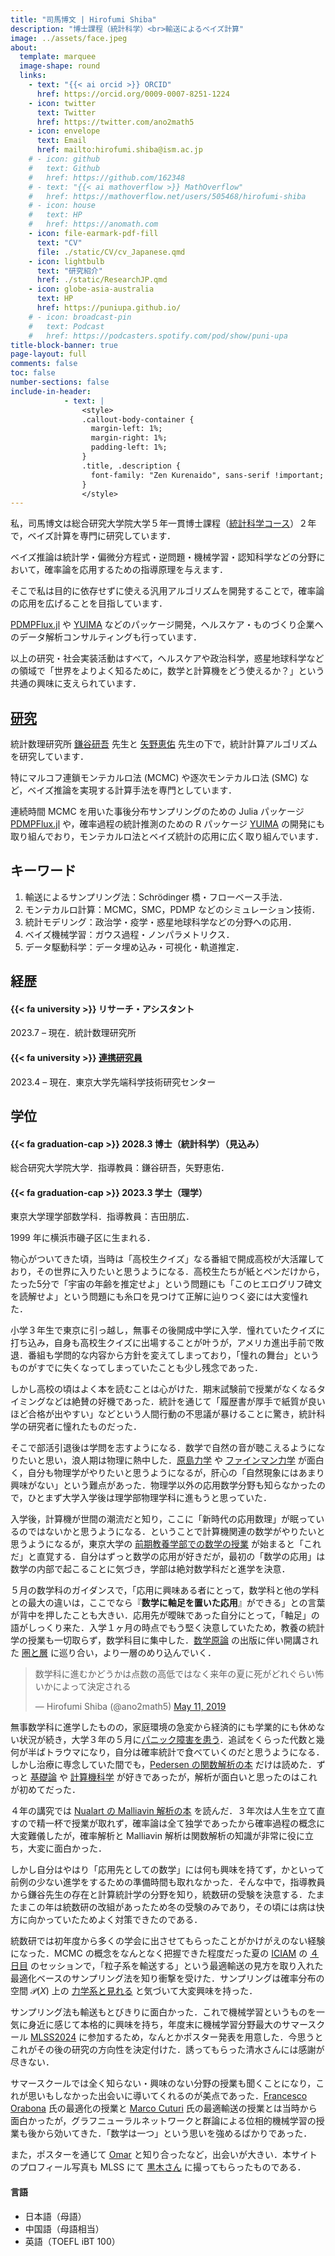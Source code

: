 ```yaml
---
title: "司馬博文 | Hirofumi Shiba"
description: "博士課程（統計科学）<br>輸送によるベイズ計算"
image: ../assets/face.jpeg
about:
  template: marquee
  image-shape: round
  links:
    - text: "{{< ai orcid >}} ORCID"
      href: https://orcid.org/0009-0007-8251-1224
    - icon: twitter
      text: Twitter
      href: https://twitter.com/ano2math5
    - icon: envelope
      text: Email
      href: mailto:hirofumi.shiba@ism.ac.jp
    # - icon: github
    #   text: Github
    #   href: https://github.com/162348
    # - text: "{{< ai mathoverflow >}} MathOverflow"
    #   href: https://mathoverflow.net/users/505468/hirofumi-shiba
    # - icon: house
    #   text: HP
    #   href: https://anomath.com
    - icon: file-earmark-pdf-fill
      text: "CV"
      file: ./static/CV/cv_Japanese.qmd
    - icon: lightbulb
      text: "研究紹介"
      href: ./static/ResearchJP.qmd
    - icon: globe-asia-australia
      text: HP
      href: https://puniupa.github.io/
    # - icon: broadcast-pin
    #   text: Podcast
    #   href: https://podcasters.spotify.com/pod/show/puni-upa
title-block-banner: true
page-layout: full
comments: false
toc: false
number-sections: false
include-in-header: 
            - text: |
                <style>
                .callout-body-container {
                  margin-left: 1%;
                  margin-right: 1%;
                  padding-left: 1%;
                }
                .title, .description {
                  font-family: "Zen Kurenaido", sans-serif !important;
                }
                </style>
---
```


::: {.column-page}

私，司馬博文は総合研究大学院大学５年一貫博士課程（[統計科学コース](https://www.ism.ac.jp/senkou/)）２年で，ベイズ計算を専門に研究しています．

ベイズ推論は統計学・偏微分方程式・逆問題・機械学習・認知科学などの分野において，確率論を応用するための指導原理を与えます．

そこで私は目的に依存せずに使える汎用アルゴリズムを開発することで，確率論の応用を広げることを目指しています．

[PDMPFlux.jl](https://github.com/162348/PDMPFlux.jl) や [YUIMA](https://github.com/yuimaproject/yuima) などのパッケージ開発，ヘルスケア・ものづくり企業へのデータ解析コンサルティングも行っています．

以上の研究・社会実装活動はすべて，ヘルスケアや政治科学，惑星地球科学などの領域で「世界をよりよく知るために，数学と計算機をどう使えるか？」という共通の興味に支えられています．

::: {layout="[50,50]"}

::: {#first-column}

## [研究](ResearchJP.qmd)

統計数理研究所 [鎌谷研吾](https://sites.google.com/view/kengokamatani/home) 先生と [矢野恵佑](https://sites.google.com/site/kyanostat/) 先生の下で，統計計算アルゴリズムを研究しています．

特にマルコフ連鎖モンテカルロ法 (MCMC) や逐次モンテカルロ法 (SMC) など，ベイズ推論を実現する計算手法を専門としています．

連続時間 MCMC を用いた事後分布サンプリングのための Julia パッケージ [PDMPFlux.jl](https://github.com/162348/PDMPFlux.jl) や，確率過程の統計推測のための R パッケージ [YUIMA](https://r-forge.r-project.org/projects/yuima/) の開発にも取り組んでおり，モンテカルロ法とベイズ統計の応用に広く取り組んでいます．

:::

::: {#second-column}

## キーワード

1. 輸送によるサンプリング法：Schrödinger 橋・フローベース手法．
2. モンテカルロ計算：MCMC，SMC，PDMP などのシミュレーション技術．
3. 統計モデリング：政治学・疫学・惑星地球科学などの分野への応用．
4. ベイズ機械学習：ガウス過程・ノンパラメトリクス．
5. データ駆動科学：データ埋め込み・可視化・軌道推定．

:::

:::

::: {layout="[50,50]"}

::: {#first-column}

## 経歴

#### [{{< fa university >}}]{.color-minty} リサーチ・アシスタント
2023.7 -- 現在．統計数理研究所

#### [{{< fa university >}}]{.color-minty} [連携研究員](https://esrp.rcast.u-tokyo.ac.jp/experts/hirofumi-shiba/)
2023.4 -- 現在．東京大学先端科学技術研究センター

<!-- 
#### [{{< fa university >}}]{.color-minty} コンサルタント
2024.9 -- 現在．株式会社プリメディカ

#### [{{< fa university >}}]{.color-minty} データ・サイエンティスト
2022.8 -- 2024.1．IMIS 研究所．

#### [{{< fa university >}}]{.color-minty} リサーチ・アシスタント
2021.2 -- 2023.3．東京大学先端科学技術研究センター，玉井克哉研究室．
-->

:::

::: {#second-column}

## 学位

#### [{{< fa graduation-cap >}}]{.color-minty} 2028.3 博士（統計科学）（見込み）
総合研究大学院大学．指導教員：鎌谷研吾，矢野恵佑．

#### [{{< fa graduation-cap >}}]{.color-minty} 2023.3 学士（理学）
東京大学理学部数学科．指導教員：吉田朋広．

:::

:::

:::

::: {.column-screen}

::: {.callout-tip title="$\quad$生い立ち" icon="false" collapse="true"}

1999 年に横浜市磯子区に生まれる．
<!-- 家庭内での会話と小学３年生まで毎年夏休みに北京の実家に帰省していたこともあり，中国語も話せる．国籍はずっと日本． -->

物心がついてきた頃，当時は「高校生クイズ」なる番組で開成高校が大活躍しており，その世界に入りたいと思うようになる．高校生たちが紙とペンだけから，たった5分で「宇宙の年齢を推定せよ」という問題にも「このヒエログリフ碑文を読解せよ」という問題にも糸口を見つけて正解に辿りつく姿には大変憧れた．
<!-- 宇宙の年齢の計算，ヒエログリフの読解など，分野に依らず難なくこなす姿は大変に憧れた． -->

小学３年生で東京に引っ越し，無事その後開成中学に入学．憧れていたクイズに打ち込み，自身も高校生クイズに出場することが叶うが，アメリカ進出手前で敗退．番組も学問的な内容から方針を変えてしまっており，「憧れの舞台」というものがすでに失くなってしまっていたことも少し残念であった．

しかし高校の頃はよく本を読むことは心がけた．期末試験前で授業がなくなるタイミングなどは絶賛の好機であった．統計を通じて「履歴書が厚手で紙質が良いほど合格が出やすい」などという人間行動の不思議が暴けることに驚き，統計科学の研究者に憧れたものだった．

そこで部活引退後は学問を志すようになる．数学で自然の音が聴こえるようになりたいと思い，浪人期は物理に熱中した．[原島力学](https://www.shokabo.co.jp/mybooks/ISBN978-4-7853-2020-1.htm) や [ファインマン力学](https://www.feynmanlectures.caltech.edu/I_toc.html) が面白く，自分も物理学がやりたいと思うようになるが，肝心の「自然現象にはあまり興味がない」という難点があった．物理学以外の応用数学分野も知らなかったので，ひとまず大学入学後は理学部物理学科に進もうと思っていた．

<!-- [第 35 講](https://www.feynmanlectures.caltech.edu/I_35.html)には人間の視覚神経の桿体細胞と錐体細胞の役割の違いも書いてある．錐体細胞が網膜の中心に位置する黄色いもので色覚を司り，桿体細胞は色覚を持たないが感度が高い．観劇で場面転換の際に錐体細胞で見るようにすると黒子の方が舞台芸術を運ぶ姿が見えたときには，初めて試験以外で物理学が役に立ったような気もした． -->

入学後，計算機が世間の潮流だと知り，ここに「新時代の応用数理」が眠っているのではないかと思うようになる．ということで計算機関連の数学がやりたいと思うようになるが，東京大学の [前期教養学部での数学の授業](../posts/2023/Life/BookRecommendation.qmd#sec-freshman) が始まると「これだ」と直覚する．自分はずっと数学の応用が好きだが，最初の「数学の応用」は数学の内部で起こることに気づき，学部は絶対数学科だと進学を決意．

５月の数学科のガイダンスで，「応用に興味ある者にとって，数学科と他の学科との最大の違いは，ここでなら『**数学に軸足を置いた応用**』ができる」との言葉が背中を押したことも大きい．応用先が曖昧であった自分にとって，「軸足」の語がしっくり来た．入学１ヶ月の時点でもう堅く決意していたため，教養の統計学の授業も一切取らず，数学科目に集中した．[数学原論](https://www.utp.or.jp/book/b498553.html) の出版に伴い開講された [圏と層](https://www.ms.u-tokyo.ac.jp/~t-saito/ce/cf19/cf19.html) に巡り合い，より一層のめり込んでいく．

<!--
{{< tweet ano2math5 1127355665482039296 >}}
-->

```{=html}
<div class="article-card-container">
  <blockquote class="twitter-tweet">
    <p lang="ja" dir="ltr">数学科に進むかどうかは点数の高低ではなく来年の夏に死がどれぐらい怖いかによって決定される</p>&mdash; Hirofumi Shiba (@ano2math5)
    <a href="https://twitter.com/ano2math5/status/1127355665482039296?ref_src=twsrc%5Etfw">May 11, 2019</a>
  </blockquote>
<script async src="https://platform.twitter.com/widgets.js" charset="utf-8"></script>
</div>
```

無事数学科に進学したものの，家庭環境の急変から経済的にも学業的にも休めない状況が続き，大学３年の５月に[パニック障害を患う](../posts/2023/Life/MentalHealth.qmd)．追試をくらった代数と幾何が半ばトラウマになり，自分は確率統計で食べていくのだと思うようになる．しかし治療に専念していた間でも，[Pedersen の関数解析の本](https://link.springer.com/book/10.1007/978-1-4612-1007-8) だけは読めた．ずっと [基礎論](https://www.utp.or.jp/book/b561895.html) や [計算機科学](https://shop.elsevier.com/books/computer-organization-and-design-mips-edition/patterson/978-0-12-407726-3) が好きであったが，解析が面白いと思ったのはこれが初めてだった．

４年の講究では [Nualart の Malliavin 解析の本](https://www.cambridge.org/core/books/introduction-to-malliavin-calculus/8E17E009769FE6797351721C024BDCAE) を読んだ．３年次は人生を立て直すので精一杯で授業が取れず，確率論は全て独学であったから確率過程の概念に大変難儀したが，確率解析と Malliavin 解析は関数解析の知識が非常に役に立ち，大変に面白かった．

しかし自分はやはり「応用先としての数学」には何も興味を持てず，かといって前例の少ない進学をするための準備時間も取れなかった．そんな中で，指導教員から鎌谷先生の存在と計算統計学の分野を知り，統数研の受験を決意する．たまたまこの年は統数研の改組があったため冬の受験のみであり，その頃には病は快方に向かっていたためよく対策できたのである．

統数研では初年度から多くの学会に出させてもらったことがかけがえのない経験になった．MCMC の概念をなんとなく把握できた程度だった夏の [ICIAM](https://iciam2023.org/) の [４日目](https://iciam2023.org/registered_data?id=00837) のセッションで，「粒子系を輸送する」という最適輸送の見方を取り入れた最適化ベースのサンプリング法を知り衝撃を受けた．サンプリングは確率分布の空間 $\mathcal{P}(X)$ 上の [力学系と見れる](../posts/2024/Process/ResidualWaitingTime.qmd) と気づいて大変興味を持った．

サンプリング法も輸送もとびきりに面白かった．これで機械学習というものを一気に身近に感じて本格的に興味を持ち，年度末に機械学習分野最大のサマースクール [MLSS2024](/static/Sessions.qmd#sec-MLSS2024) に参加するため，なんとかポスター発表を用意した．今思うとこれがその後の研究の方向性を決定付けた．誘ってもらった清水さんには感謝が尽きない．

サマースクールでは全く知らない・興味のない分野の授業も聞くことになり，これが思いもしなかった出会いに導いてくれるのが美点であった．[Francesco Orabona](https://francesco.orabona.com/) 氏の最適化の授業と [Marco Cuturi](https://marcocuturi.net/) 氏の最適輸送の授業とは当時から面白かったが，グラフニューラルネットワークと群論による位相的機械学習の授業も後から効いてきた．「数学は一つ」という思いを強めるばかりであった．

また，ポスターを通じて [Omar](https://l-omar-chehab.github.io/) と知り合ったなど，出会いが大きい．本サイトのプロフィール写真も MLSS にて [黒木さん](https://sites.google.com/view/yuko-kuroki/japanese) に撮ってもらったものである．

<!--

大学院２年目は MLSS で企画者側にいらっしゃった坂田先生に情報統計力学の学会に連れて行ってもらい，機械学習の奥の深さがさらに見えてきたことから，MCMC をはじめとした Monte Carlo 法の総体を物理学から徹底的に学ぶことにした．これが図らずも機械学習の数理に対する深い洞察を授けてくれた．

-->

#### 言語

* 日本語（母語）
* 中国語（母語相当）
* 英語（TOEFL iBT 100）

:::

:::